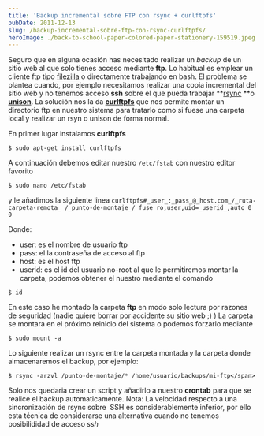 ```yaml
---
title: 'Backup incremental sobre FTP con rsync + curlftpfs'
pubDate: 2011-12-13
slug: /backup-incremental-sobre-ftp-con-rsync-curlftpfs/
heroImage: ./back-to-school-paper-colored-paper-stationery-159519.jpeg
---
```


Seguro que en alguna ocasión has necesitado realizar un _backup_ de un sitio web al que solo tienes acceso mediante **ftp**. Lo habitual es emplear un cliente ftp tipo [filezilla](http://filezilla-project.org/) o directamente trabajando en bash. El problema se plantea cuando, por ejemplo necesitamos realizar una copia incremental del sitio web y no tenemos acceso **ssh** sobre el que pueda trabajar **[rsync](http://es.wikipedia.org/wiki/Rsync) **o **[unison](http://www.cis.upenn.edu/~bcpierce/unison/)**. La solución nos la da **[curlftpfs](http://curlftpfs.sourceforge.net/)** que nos permite montar un directorio ftp en nuestro sistema para tratarlo como si fuese una carpeta local y realizar un rsyn o unison de forma normal.

En primer lugar instalamos **curlftpfs**

```
$ sudo apt-get install curlftpfs
```

A continuación debemos editar nuestro `/etc/fstab` con nuestro editor favorito

```
$ sudo nano /etc/fstab
```

y le añadimos la siguiente linea `curlftpfs#_user_:_pass_@_host.com_/_ruta-carpeta-remota_ /_punto-de-montaje_/ fuse ro,user,uid=_userid_,auto 0 0`

Donde:

- user: es el nombre de usuario ftp
- pass: el la contraseña de acceso al ftp
- host: es el host ftp
- userid: es el id del usuario no-root al que le permitiremos montar la carpeta, podemos obtener el nuestro mediante el comando

```
$ id
```

En este caso he montado la carpeta **ftp** en modo solo lectura por razones de seguridad (nadie quiere borrar por accidente su sitio web ;) ) La carpeta se montara en el próximo reinicio del sistema o podemos forzarlo mediante

```
$ sudo mount -a
```

Lo siguiente realizar un rsync entre la carpeta montada y la carpeta donde almacenaremos el backup, por ejemplo:

```
$ rsync -arzvl /punto-de-montaje/* /home/usuario/backups/mi-ftp</span>
```

Solo nos quedaria crear un script y añadirlo a nuestro **crontab** para que se realice el backup automaticamente. Nota: La velocidad respecto a una sincronización de rsync sobre  SSH es considerablemente inferior, por ello esta técnica de considerarse una alternativa cuando no tenemos posibilididad de acceso _ssh_

